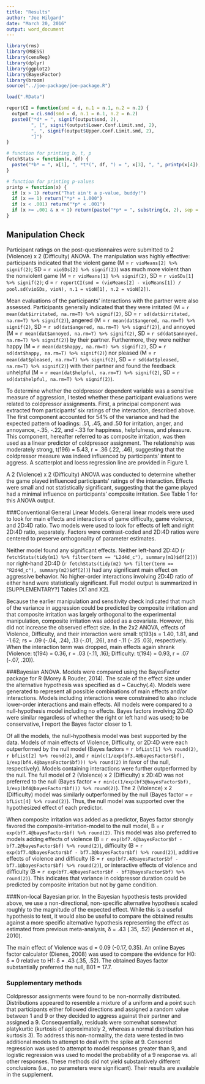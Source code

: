 ```yaml
---
title: "Results"
author: "Joe Hilgard"
date: "March 20, 2016"
output: word_document
---
```


``` r
library(rms)
library(MBESS)
library(censReg)
library(dplyr)
library(ggplot2)
library(BayesFactor)
library(broom)
source("../joe-package/joe-package.R")

load(".RData")

reportCI = function(smd = d, n.1 = n.1, n.2 = n.2) {
  output = ci.smd(smd = d, n.1 = n.1, n.2 = n.2)
  paste0("*d* = ", signif(output$smd, 2), 
         ", [", signif(output$Lower.Conf.Limit.smd, 2),
         ", ", signif(output$Upper.Conf.Limit.smd, 2),
         "]")
}

# function for printing b, t, p
fetchStats = function(x, df) {
  paste("*b* = ", x[1], ", *t*(", df, ") = ", x[3], ", ", printp(x[4]), sep="")
}

# function for printing p-values
printp = function(x) {
  if (x > 1) return("That ain't a p-value, buddy!")
  if (x == 1) return("*p* = 1.000")
  if (x < .001) return("*p* < .001")
  if (x >= .001 & x < 1) return(paste("*p* = ", substring(x, 2), sep = ""))  
}
```

## Manipulation Check
Participant ratings on the post-questionnaires were submitted to 2 (Violence) x 2 (Difficulty) ANOVA. The manipulation was highly effective: participants indicated that the violent game (M = `r vioMeans[2] %>% signif(2)`; SD = `r vioSDs[2] %>% signif(2)`) was much more violent than the nonviolent game (M = `r vioMeans[1] %>% signif(2)`, SD = `r vioSDs[1] %>% signif(2)`; d = `r reportCI(smd = (vioMeans[2] - vioMeans[1]) / pool.sd(vioSDs, vioN), n.1 = vioN[1], n.2 = vioN[2])`. 

Mean evaluations of the participants’ interactions with the partner were also assessed. Participants generally indicated that they were irritated (M = `r mean(dat$irritated, na.rm=T) %>% signif(2)`, SD = `r sd(dat$irritated, na.rm=T) %>% signif(2)`), angered (M = `r mean(dat$angered, na.rm=T) %>% signif(2)`, SD = `r sd(dat$angered, na.rm=T) %>% signif(2)`), and annoyed (M = `r mean(dat$annoyed, na.rm=T) %>% signif(2)`, SD = `r sd(dat$annoyed, na.rm=T) %>% signif(2)`) by their partner. Furthermore, they were neither happy (M = `r mean(dat$happy, na.rm=T) %>% signif(2)`, SD = `r sd(dat$happy, na.rm=T) %>% signif(2)`) nor pleased (M = `r mean(dat$pleased, na.rm=T) %>% signif(2)`, SD = `r sd(dat$pleased, na.rm=T) %>% signif(2)`) with their partner and found the feedback unhelpful (M = `r mean(dat$helpful, na.rm=T) %>% signif(2)`, SD = `r sd(dat$helpful, na.rm=T) %>% signif(2)`).

To determine whether the coldpressor dependent variable was a sensitive measure of aggression, I tested whether these participant evaluations were related to coldpressor assignments. First, a principal component was extracted from participants’ six ratings of the interaction, described above. The first component accounted for 54% of the variance and had the expected pattern of loadings: .51, .45, and .50 for irritation, anger, and annoyance, -.35, -.22, and -.33 for happiness, helpfulness, and pleasure. This component, hereafter referred to as composite irritation, was then used as a linear predictor of coldpressor assignment. The relationship was moderately strong, t(196) = 5.43, r = .36 (.22, .46), suggesting that the coldpressor measure was indeed influenced by participants’ intent to aggress. A scatterplot and loess regression line are provided in Figure 1.

A 2 (Violence) x 2 (Difficulty) ANOVA was conducted to determine whether the game played influenced participants’ ratings of the interaction. Effects were small and not statistically significant, suggesting that the game played had a minimal influence on participants’ composite irritation. See Table 1 for this ANOVA output.

###Conventional General Linear Models.
General linear models were used to look for main effects and interactions of game difficulty, game violence, and 2D:4D ratio. Two models were used to look for effects of left and right 2D:4D ratio, separately. Factors were contrast-coded and 2D:4D ratios were centered to preserve orthogonality of parameter estimates.

Neither model found any significant effects. Neither left-hand 2D:4D (`r fetchStats(tidy(m1) %>% filter(term == "L2d4d_c"), summary(m1)$df[2])`) nor right-hand 2D:4D (`r fetchStats(tidy(m2) %>% filter(term == "R2d4d_c"), summary(m2)$df[2])`) had any significant main effect on aggressive behavior. No higher-order interactions involving 2D:4D ratio of either hand were statistically significant. Full model output is summarized in [SUPPLEMENTARY?] Tables [X1 and X2].

Because the earlier manipulation and sensitivity check indicated that much of the variance in aggression could be predicted by composite irritation and that composite irritation was largely orthogonal to the experimental manipulation, composite irritation was added as a covariate. However, this did not increase the observed effect size. In the 2x2 ANOVA, effects of Violence, Difficulty, and their interaction were small: t(193)s = 1.40, 1.81, and -1.62; rs = .09 (-.04, .24), .13 (-.01, .26), and -.11 (-.25 .03), respectively. When the interaction term was dropped, main effects again shrank (Violence: t(194) = 0.36, r = .03 (-.11, .16); Difficulty: t(194) = 0.93, r = .07 (-.07, .20)).

###Bayesian ANOVA. 
Models were compared using the BayesFactor package for R (Morey & Rouder, 2014). The scale of the effect size under the alternative hypothesis was specified as d ~ Cauchy(.4). Models were generated to represent all possible combinations of main effects and/or interactions. Models including interactions were constrained to also include lower-order interactions and main effects. All models were compared to a null-hypothesis model including no effects. Bayes factors involving 2D:4D were similar regardless of whether the right or left hand was used; to be conservative, I report the Bayes factor closer to 1.

Of all the models, the null-hypothesis model was best supported by the data. Models of main effects of Violence, Difficulty, or 2D:4D were each outperformed by the null model (Bayes factors = `r bfList[1] %>% round(2)`, `r bfList[2] %>% round(2)`, and `r min(c(1/exp(bf3.4@bayesFactor$bf), 1/exp(bf4.4@bayesFactor$bf))) %>% round(2)` in favor of the null, respectively). Models containing interactions were further outperformed by the null. The full model of 2 (Violence) x 2 (Difficulty) x 2D:4D was not preferred to the null (Bayes factor = `r min(c(1/exp(bf3@bayesFactor$bf), 1/exp(bf4@bayesFactor$bf))) %>% round(2)`). The 2 (Violence) x 2 (Difficulty) model was similarly outperformed by the null (Bayes factor = `r bfList[4] %>% round(2)`). Thus, the null model was supported over the hypothesized effect of each predictor.

When composite irritation was added as a predictor, Bayes factor strongly favored the composite-irritation-model to the null model, B = `r exp(bf7.4@bayesFactor$bf) %>% round(2)`. This model was also preferred to models adding effects of violence (B = `r exp(bf7.4@bayesFactor$bf - bf7.2@bayesFactor$bf) %>% round(2)`), difficulty (B = `r exp(bf7.4@bayesFactor$bf - bf7.3@bayesFactor$bf) %>% round(2)`), additive effects of violence and difficulty (B = `r exp(bf7.4@bayesFactor$bf - bf7.1@bayesFactor$bf) %>% round(2)`), or interactive effects of violence and difficulty (B = `r exp(bf7.4@bayesFactor$bf - bf7@bayesFactor$bf) %>% round(2)`). This indicates that variance in coldpressor duration could be predicted by composite irritation but not by game condition.

###Non-local Bayesian prior. 
In the Bayesian hypothesis tests provided above, we use a non-directional, non-specific alternative hypothesis scaled roughly to the magnitude of the expected effect. While this is a useful hypothesis to test, it would also be useful to compare the obtained results against a more specific alternative hypothesis representing the effect as estimated from previous meta-analysis, δ = .43 (.35, .52) (Anderson et al., 2010).

The main effect of Violence was d = 0.09 (-0.17, 0.35). An online Bayes factor calculator (Dienes, 2008) was used to compare the evidence for H0: δ = 0 relative to H1: δ = .43 (.35, .52). The obtained Bayes factor substantially preferred the null, B01 = 17.7.

### Supplementary methods
Coldpressor assignments were found to be non-normally distributed. Distributions appeared to resemble a mixture of a uniform and a point such that participants either followed directions and assigned a random value between 1 and 9 or they decided to aggress against their partner and assigned a 9. Consequentially, residuals were somewhat somewhat platykurtic (kurtosis of approximately 2, whereas a normal distribution has kurtosis 3). To address this non-normality, the data were tested in two additional models to attempt to deal with the spike at 9. Censored regression was used to attempt to model responses greater than 9, and logistic regression was used to model the probability of a 9 response vs. all other responses. These methods did not yield substantively different conclusions (i.e., no parameters were significant). Their results are available in the supplement.
